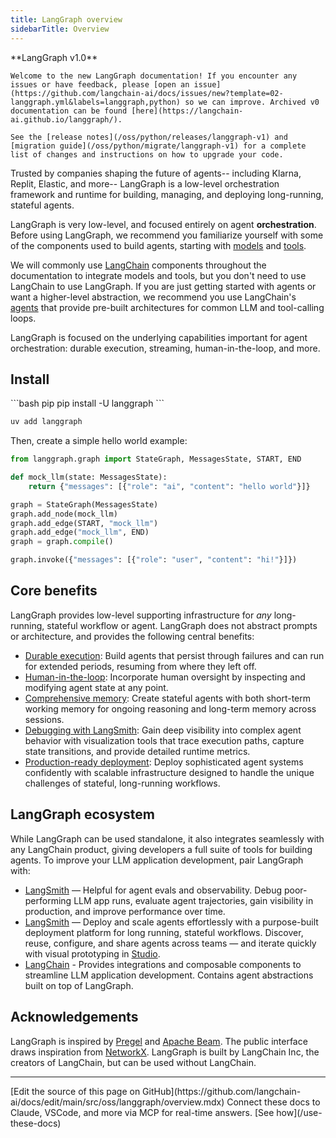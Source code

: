 ```yaml
---
title: LangGraph overview
sidebarTitle: Overview
---
```


<Tip>
    **LangGraph v1.0**

    Welcome to the new LangGraph documentation! If you encounter any issues or have feedback, please [open an issue](https://github.com/langchain-ai/docs/issues/new?template=02-langgraph.yml&labels=langgraph,python) so we can improve. Archived v0 documentation can be found [here](https://langchain-ai.github.io/langgraph/).

    See the [release notes](/oss/python/releases/langgraph-v1) and [migration guide](/oss/python/migrate/langgraph-v1) for a complete list of changes and instructions on how to upgrade your code.
</Tip>




Trusted by companies shaping the future of agents-- including Klarna, Replit, Elastic, and more-- LangGraph is a low-level orchestration framework and runtime for building, managing, and deploying long-running, stateful agents.

LangGraph is very low-level, and focused entirely on agent **orchestration**. Before using LangGraph, we recommend you familiarize yourself with some of the components used to build agents, starting with [models](/oss/python/langchain/models) and [tools](/oss/python/langchain/tools).

We will commonly use [LangChain](/oss/python/langchain/overview) components throughout the documentation to integrate models and tools, but you don't need to use LangChain to use LangGraph. If you are just getting started with agents or want a higher-level abstraction, we recommend you use LangChain's [agents](/oss/python/langchain/agents) that provide pre-built architectures for common LLM and tool-calling loops.

LangGraph is focused on the underlying capabilities important for agent orchestration: durable execution, streaming, human-in-the-loop, and more.

## <Icon icon="download" size={20} /> Install

<CodeGroup>
```bash pip
pip install -U langgraph
```

```bash uv
uv add langgraph
```
</CodeGroup>




Then, create a simple hello world example:

```python
from langgraph.graph import StateGraph, MessagesState, START, END

def mock_llm(state: MessagesState):
    return {"messages": [{"role": "ai", "content": "hello world"}]}

graph = StateGraph(MessagesState)
graph.add_node(mock_llm)
graph.add_edge(START, "mock_llm")
graph.add_edge("mock_llm", END)
graph = graph.compile()

graph.invoke({"messages": [{"role": "user", "content": "hi!"}]})
```




## Core benefits

LangGraph provides low-level supporting infrastructure for *any* long-running, stateful workflow or agent. LangGraph does not abstract prompts or architecture, and provides the following central benefits:

* [Durable execution](/oss/python/langgraph/durable-execution): Build agents that persist through failures and can run for extended periods, resuming from where they left off.
* [Human-in-the-loop](/oss/python/langgraph/interrupts): Incorporate human oversight by inspecting and modifying agent state at any point.
* [Comprehensive memory](/oss/python/concepts/memory): Create stateful agents with both short-term working memory for ongoing reasoning and long-term memory across sessions.
* [Debugging with LangSmith](/langsmith/home): Gain deep visibility into complex agent behavior with visualization tools that trace execution paths, capture state transitions, and provide detailed runtime metrics.
* [Production-ready deployment](/langsmith/deployments): Deploy sophisticated agent systems confidently with scalable infrastructure designed to handle the unique challenges of stateful, long-running workflows.

## LangGraph ecosystem

While LangGraph can be used standalone, it also integrates seamlessly with any LangChain product, giving developers a full suite of tools for building agents. To improve your LLM application development, pair LangGraph with:

* [LangSmith](http://www.langchain.com/langsmith) — Helpful for agent evals and observability. Debug poor-performing LLM app runs, evaluate agent trajectories, gain visibility in production, and improve performance over time.
* [LangSmith](/langsmith/home) — Deploy and scale agents effortlessly with a purpose-built deployment platform for long running, stateful workflows. Discover, reuse, configure, and share agents across teams — and iterate quickly with visual prototyping in [Studio](/langsmith/studio).
* [LangChain](/oss/python/langchain/overview) - Provides integrations and composable components to streamline LLM application development. Contains agent abstractions built on top of LangGraph.

## Acknowledgements

LangGraph is inspired by [Pregel](https://research.google/pubs/pub37252/) and [Apache Beam](https://beam.apache.org/). The public interface draws inspiration from [NetworkX](https://networkx.org/documentation/latest/). LangGraph is built by LangChain Inc, the creators of LangChain, but can be used without LangChain.

---

<Callout icon="pen-to-square" iconType="regular">
    [Edit the source of this page on GitHub](https://github.com/langchain-ai/docs/edit/main/src/oss/langgraph/overview.mdx)
</Callout>
<Tip icon="terminal" iconType="regular">
    Connect these docs to Claude, VSCode, and more via MCP for    real-time answers. [See how](/use-these-docs)
</Tip>
